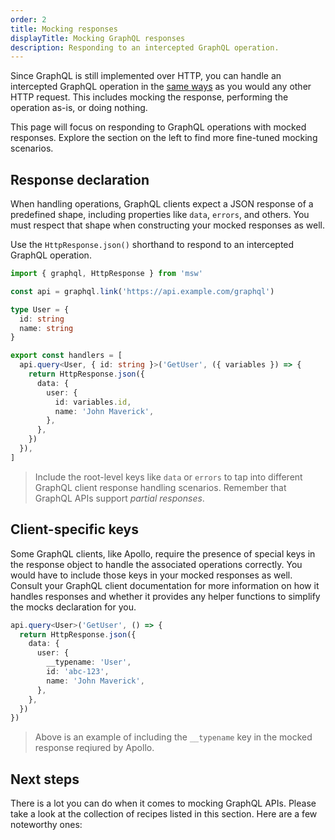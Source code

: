 ```yaml
---
order: 2
title: Mocking responses
displayTitle: Mocking GraphQL responses
description: Responding to an intercepted GraphQL operation.
---
```



Since GraphQL is still implemented over HTTP, you can handle an intercepted GraphQL operation in the [same ways](/docs/http/handling-requests) as you would any other HTTP request. This includes mocking the response, performing the operation as-is, or doing nothing.

This page will focus on responding to GraphQL operations with mocked responses. Explore the section on the left to find more fine-tuned mocking scenarios.

## Response declaration

When handling operations, GraphQL clients expect a JSON response of a predefined shape, including properties like `data`, `errors`, and others. You must respect that shape when constructing your mocked responses as well.

Use the `HttpResponse.json()` shorthand to respond to an intercepted GraphQL operation.

```ts {12-19} /HttpResponse/1 /HttpResponse.json/
import { graphql, HttpResponse } from 'msw'

const api = graphql.link('https://api.example.com/graphql')

type User = {
  id: string
  name: string
}

export const handlers = [
  api.query<User, { id: string }>('GetUser', ({ variables }) => {
    return HttpResponse.json({
      data: {
        user: {
          id: variables.id,
          name: 'John Maverick',
        },
      },
    })
  }),
]
```

> Include the root-level keys like `data` or `errors` to tap into different GraphQL client response handling scenarios. Remember that GraphQL APIs support _partial responses_.

## Client-specific keys

Some GraphQL clients, like Apollo, require the presence of special keys in the response object to handle the associated operations correctly. You would have to include those keys in your mocked responses as well. Consult your GraphQL client documentation for more information on how it handles responses and whether it provides any helper functions to simplify the mocks declaration for you.

```ts {5}
api.query<User>('GetUser', () => {
  return HttpResponse.json({
    data: {
      user: {
        __typename: 'User',
        id: 'abc-123',
        name: 'John Maverick',
      },
    },
  })
})
```

> Above is an example of including the `__typename` key in the mocked response reqiured by Apollo.

## Next steps

There is a lot you can do when it comes to mocking GraphQL APIs. Please take a look at the collection of recipes listed in this section. Here are a few noteworthy ones:

<div className="grid md:grid-cols-2 gap-x-8">
  <PageCard
    icon={GraphQLIcon}
    url="/docs/graphql/mocking-responses/errors/"
    title="Errors"
    description="Mock GraphQL error responses."
  />
  <PageCard
    icon={GraphQLIcon}
    url="/docs/graphql/mocking-responses/query-batching"
    title="Query batching"
    description="Mock responses to batched GraphQL queries."
  />
</div>
